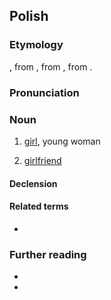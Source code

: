 ==Polish==

===Etymology===
{{inh+|pl|zlw-opl|dziewka}}, from {{m|zlw-opl|dziewa}}, from {{inh|pl|sla-pro|*děva}}, from {{inh|pl|ine-pro|*dʰeh₁(y)-}}.

===Pronunciation===
{{pl-p|a=pl-dziewczyna.ogg}}

===Noun===
{{pl-noun|f|dim=dziewczynka}}

# [[girl]], young woman
#: {{syn|pl|dziewczę|dziewka}}
#: {{ant|pl|chłopak}}
# [[girlfriend]]

====Declension====
{{pl-decl-noun-f}}

====Related terms====
* {{q|adjective}} {{l|pl|dziewczęcy}}

===Further reading===
* {{R:pl:WSJP}}
* {{R:PWN}}

{{C|pl|Female people}}